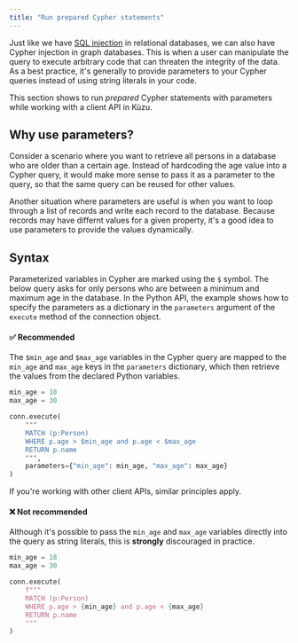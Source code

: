 ```yaml
---
title: "Run prepared Cypher statements"
---
```


Just like we have [SQL injection](https://en.wikipedia.org/wiki/SQL_injection) in relational databases,
we can also have Cypher injection in graph databases. This is when a user can manipulate the query
to execute arbitrary code that can threaten the integrity of the data. As a best practice, it's
generally to provide parameters to your Cypher queries instead of using string literals in your code.

This section shows to run *prepared* Cypher statements with parameters while working with a client
API in Kùzu.

## Why use parameters?

Consider a scenario where you want to retrieve all persons in a database who are older than a certain age.
Instead of hardcoding the age value into a Cypher query, it would make more sense to pass it as a parameter
to the query, so that the same query can be reused for other values.

Another situation where parameters are useful is when you want to loop through a list of records and
write each record to the database. Because records may have differnt values for a given property, it's
a good idea to use parameters to provide the values dynamically.

## Syntax

Parameterized variables in Cypher are marked using the `$` symbol. The below query asks for only
persons who are between a minimum and maximum age in the database. In the Python API, the example shows
how to specify the parameters as a dictionary in the `parameters` argument of the `execute` method
of the connection object.

#### ✅ Recommended

The `$min_age` and `$max_age` variables in the Cypher query are mapped to the `min_age` and `max_age`
keys in the `parameters` dictionary, which then retrieve the values from the declared Python variables.

```py
min_age = 18
max_age = 30

conn.execute(
    """
    MATCH (p:Person)
    WHERE p.age > $min_age and p.age < $max_age
    RETURN p.name
    """,
    parameters={"min_age": min_age, "max_age": max_age}
)
```

If you're working with other client APIs, similar principles apply.

#### ❌ Not recommended

Although it's possible to pass the `min_age` and `max_age` variables directly into the query as
string literals, this is **strongly** discouraged in practice.

```py
min_age = 18
max_age = 30

conn.execute(
    f"""
    MATCH (p:Person)
    WHERE p.age > {min_age} and p.age < {max_age}
    RETURN p.name
    """
)
```




